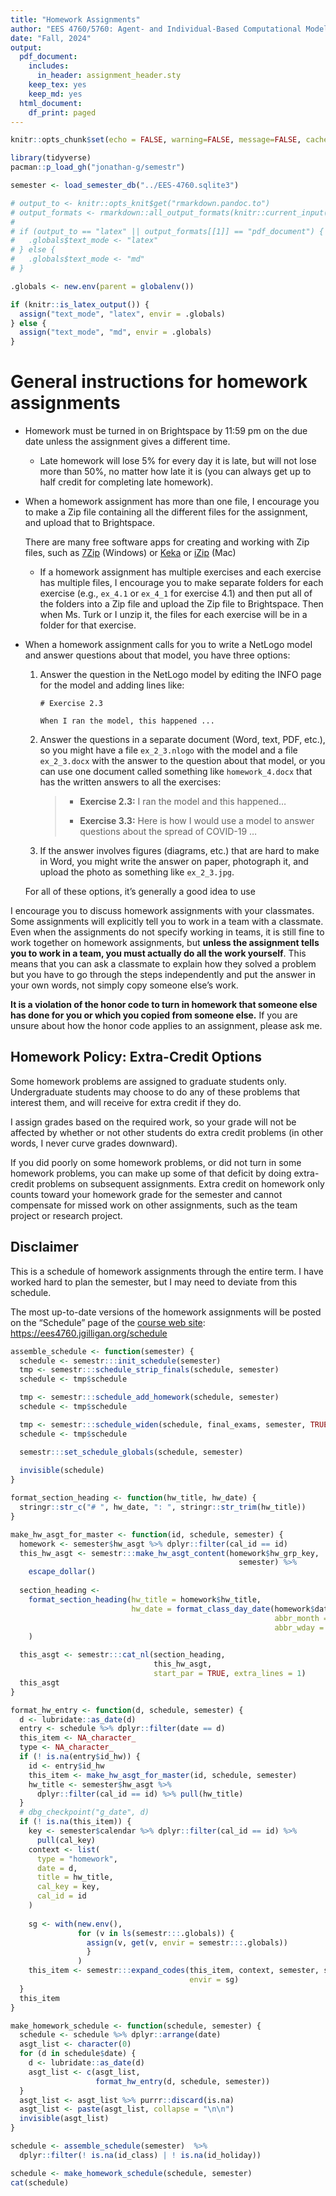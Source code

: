 ```yaml
---
title: "Homework Assignments"
author: "EES 4760/5760: Agent- and Individual-Based Computational Modeling"
date: "Fall, 2024"
output:
  pdf_document: 
    includes:
      in_header: assignment_header.sty
    keep_tex: yes
    keep_md: yes
  html_document:
    df_print: paged
---
```

```r
knitr::opts_chunk$set(echo = FALSE, warning=FALSE, message=FALSE, cache=FALSE)
```
```r
library(tidyverse)
pacman::p_load_gh("jonathan-g/semestr")
```
```r
semester <- load_semester_db("../EES-4760.sqlite3")

# output_to <- knitr::opts_knit$get("rmarkdown.pandoc.to")
# output_formats <- rmarkdown::all_output_formats(knitr::current_input())
# 
# if (output_to == "latex" || output_formats[[1]] == "pdf_document") {
#   .globals$text_mode <- "latex"
# } else {
#   .globals$text_mode <- "md"
# }

.globals <- new.env(parent = globalenv())

if (knitr::is_latex_output()) {
  assign("text_mode", "latex", envir = .globals)
} else {
  assign("text_mode", "md", envir = .globals)
}


```

# General instructions for homework assignments


* Homework must be turned in on Brightspace by 11:59 pm on the 
  due date unless the assignment gives a different time. 
  * Late homework will lose 5% for every day it is late, but will not lose
    more than 50%, no matter how late it is (you can always get up to half
    credit for completing late homework).
* When a homework assignment has more than one file, I encourage you to 
  make a Zip file containing all the different files for the assignment, 
  and upload that to Brightspace.
  
  There are many free software apps for creating and working with Zip files, 
  such as [7Zip](https://www.7-zip.org/) (Windows) or 
  [Keka](https://www.keka.io/en/) or [iZip](https://www.izip.com/) (Mac) 
  * If a homework assignment has multiple exercises and each exercise has
    multiple files, I encourage you to make separate folders for each
    exercise (e.g., `ex_4.1` or `ex_4_1` for exercise 4.1) 
    and then put all of the folders into a Zip file and upload the
    Zip file to Brightspace. Then when Ms. Turk or I unzip it, 
    the files for each exercise will be in a folder for that exercise.
* When a homework assignment calls for you to write a NetLogo
  model and answer questions about that model, you have three options:
  
  1. Answer the question in the NetLogo model by editing the 
     INFO page for the model and adding lines like:
     ```
     # Exercise 2.3
     
     When I ran the model, this happened ...
     ```
  2. Answer the questions in a separate document (Word, text, PDF, etc.), so
     you might have a file `ex_2_3.nlogo` with the model and a file 
     `ex_2_3.docx` with the answer to the question about that model, or you can
     use one document called something like `homework_4.docx` that has the 
     written answers to all the exercises:
     
     > * **Exercise 2.3:** I ran the model and this happened...
     >
     > * **Exercise 3.3:** Here is how I would use a model to answer questions
     >   about the spread of COVID-19 ...
     >
     
  3. If the answer involves figures (diagrams, etc.) that are hard to make in 
     Word, you might write the answer on paper, photograph it, and upload the
     photo as something like `ex_2_3.jpg`.

  For all of these options, it's generally a good idea to use 

I encourage you to discuss homework assignments with your classmates. 
Some assignments will explicitly tell you to work in a team with a classmate. 
Even when the assignments do not specify working in teams, it is still fine to 
work together on homework assignments, but 
**unless the assignment tells you to work in a team, you must actually do all 
the work yourself**. 
This means that you can ask a classmate to explain how they solved a problem 
but you have to go through the steps independently and put the answer in your 
own words, not simply copy someone else's work.

**It is a violation of the honor code to turn in homework that someone 
else has done for you or which you copied from someone else.** 
If you are unsure about how the honor code applies to an assignment, please ask 
me.

## Homework Policy: Extra-Credit Options

Some homework problems are assigned to graduate students only.
Undergraduate students may choose to do any of these problems that interest 
them, and will receive for extra credit if they do.

I assign grades based on the required work, so your grade will not be affected 
by whether or not other students do extra credit problems (in other words, 
I never curve grades downward).

If you did poorly on some homework problems, or did not turn in some homework 
problems, you can make up some of that deficit by doing extra-credit
problems on subsequent assignments. Extra credit on homework only counts toward 
your homework grade for the semester and cannot compensate for missed work on 
other assignments, such as the team project or research project.


## Disclaimer

This is a schedule of homework assignments through the entire term. 
I have worked hard to plan the semester, but I may need to deviate from this 
schedule.

The most up-to-date versions of the homework assignments will be posted on the
"Schedule" page of the 
[course web site](https://ees4760.jgilligan.org/schedule): 
<https://ees4760.jgilligan.org/schedule>

```r
assemble_schedule <- function(semester) {
  schedule <- semestr:::init_schedule(semester)
  tmp <- semestr:::schedule_strip_finals(schedule, semester)
  schedule <- tmp$schedule

  tmp <- semestr:::schedule_add_homework(schedule, semester)
  schedule <- tmp$schedule

  tmp <- semestr:::schedule_widen(schedule, final_exams, semester, TRUE)
  schedule <- tmp$schedule

  semestr:::set_schedule_globals(schedule, semester)
  
  invisible(schedule)
}

format_section_heading <- function(hw_title, hw_date) {
  stringr::str_c("# ", hw_date, ": ", stringr::str_trim(hw_title))
}

make_hw_asgt_for_master <- function(id, schedule, semester) {
  homework <- semester$hw_asgt %>% dplyr::filter(cal_id == id)
  this_hw_asgt <- semestr:::make_hw_asgt_content(homework$hw_grp_key, 
                                                   semester) %>% 
    escape_dollar()
  
  section_heading <-  
    format_section_heading(hw_title = homework$hw_title,
                           hw_date = format_class_day_date(homework$date, 
                                                           abbr_month = TRUE, 
                                                           abbr_wday = TRUE)
    )

  this_asgt <- semestr:::cat_nl(section_heading, 
                                this_hw_asgt,
                                start_par = TRUE, extra_lines = 1)
  this_asgt
}

format_hw_entry <- function(d, schedule, semester) {
  d <- lubridate::as_date(d)
  entry <- schedule %>% dplyr::filter(date == d)
  this_item <- NA_character_
  type <- NA_character_
  if (! is.na(entry$id_hw)) {
    id <- entry$id_hw
    this_item <- make_hw_asgt_for_master(id, schedule, semester)
    hw_title <- semester$hw_asgt %>%
      dplyr::filter(cal_id == id) %>% pull(hw_title)
  } 
  # dbg_checkpoint("g_date", d)
  if (! is.na(this_item)) {
    key <- semester$calendar %>% dplyr::filter(cal_id == id) %>%
      pull(cal_key)
    context <- list(
      type = "homework",
      date = d,
      title = hw_title,
      cal_key = key,
      cal_id = id
    )
    
    sg <- with(new.env(), 
               for (v in ls(semestr:::.globals)) { 
                 assign(v, get(v, envir = semestr:::.globals))
                 }
               )
    this_item <- semestr:::expand_codes(this_item, context, semester, schedule, 
                                        envir = sg)
  }
  this_item
}

make_homework_schedule <- function(schedule, semester) {
  schedule <- schedule %>% dplyr::arrange(date)
  asgt_list <- character(0)
  for (d in schedule$date) {
    d <- lubridate::as_date(d)
    asgt_list <- c(asgt_list, 
                   format_hw_entry(d, schedule, semester))
  }
  asgt_list <- asgt_list %>% purrr::discard(is.na)
  asgt_list <- paste(asgt_list, collapse = "\n\n")
  invisible(asgt_list)
}

```
```r
schedule <- assemble_schedule(semester)  %>%
  dplyr::filter(! is.na(id_class) | ! is.na(id_holiday))

schedule <- make_homework_schedule(schedule, semester)
cat(schedule)
```

